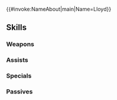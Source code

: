 {{#invoke:NameAbout|main|Name=Lloyd}}{{HeroPage Tabs}}
{{Hero Infobox
|Name=Lloyd
|Title=Vengeful Wolf
|WeaponType=Red Sword
|MoveType=Infantry
|Origin=Fire Emblem: The Blazing Blade
|Gender=Male
|actorEN=Kaiji Tang
|actorJP=松田健一郎
|artist=北千里
|additionDate=May 7, 2024
|releaseDate=May 9, 2024
|cv1=6
|cv2=2900500
|TagID=闇ロイド
|InternalID=1095
|Properties=limited,ghb,fallen
|description=Member of the Black Fang assassins. After the loss of his younger brother, he dies himself, only to be made into a morph by Nergal. Appears in Fire Emblem: The Blazing Blade.
}}
{{Stats Page
|Lv1HP=19|Lv1ATK=13|Lv1SPD=11|Lv1DEF=7|Lv1RES=6
|GRHP=50|GRATK=70|GRSPD=80|GRDEF=55|GRRES=60
}}
==Skills==
===Weapons===
{{Weapons Table
|weapon1=Iron Sword
|weapon1Default=1
|weapon1Unlock=1
|weapon2=Steel Sword
|weapon2Default=2
|weapon2Unlock=2
|weapon3=Silver Sword
|weapon3Default=4
|weapon3Unlock=3
|weapon4=Dead-Wolf Blade
|weapon4Default=5
|weapon4Unlock=5
}}
===Assists===
{{Assists Table}}
===Specials===
{{Specials Table
|special1=Dragon Gaze
|special1Default=4
|special1Unlock=3
|special2=Dragon Fang
|special2Unlock=4
}}
===Passives===
{{Passives Table
|passiveA1=Atk/Spd Ideal 1
|passiveA2=Atk/Spd Ideal 2
|passiveA3=Atk/Spd Ideal 3
|passiveA1Unlock=1
|passiveA2Unlock=2
|passiveA3Unlock=4
|passiveB1=Repel 1
|passiveB2=Repel 2
|passiveB3=Repel 3
|passiveB1Unlock=3
|passiveB2Unlock=4
|passiveB3Unlock=5
}}
{{Heroes Navbox}}
